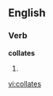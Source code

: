
==English==

===Verb===
'''collates'''

# {{third-person singular of|[[collate]]}}

[[vi:collates]]